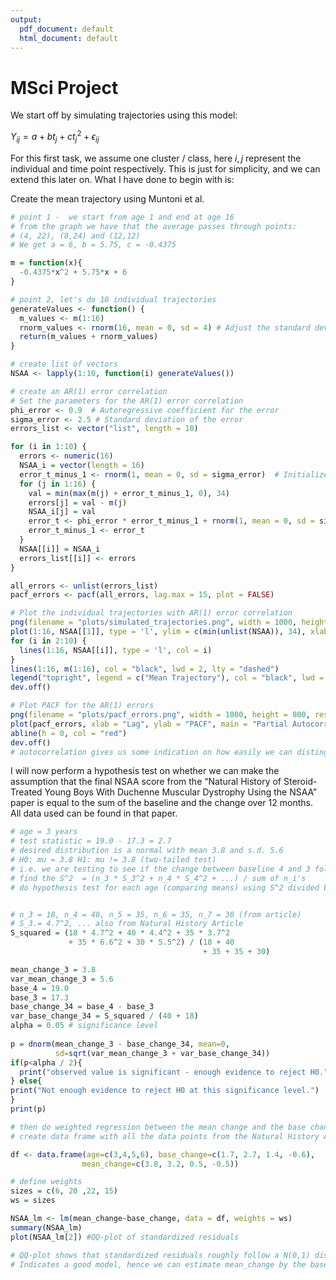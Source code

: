 ```yaml
---
output:
  pdf_document: default
  html_document: default
---
```

# MSci Project

We start off by simulating trajectories using this model:

$Y_{ij} = a + b t_j + c t_j^2 + \epsilon_{ij}$

For this first task, we assume one cluster / class, here $i,j$ represent the individual and time point respectively. This is just for simplicity, and we can extend this later on. What I have done to begin with is:

Create the mean trajectory using Muntoni et al.

```r
# point 1 -  we start from age 1 and end at age 16
# from the graph we have that the average passes through points:
# (4, 22), (8,24) and (12,12)
# We get a = 6, b = 5.75, c = -0.4375

m = function(x){
  -0.4375*x^2 + 5.75*x + 6
}

# point 2, let's do 10 individual trajectories
generateValues <- function() {
  m_values <- m(1:16)
  rnorm_values <- rnorm(16, mean = 0, sd = 4) # Adjust the standard deviation (sd) here
  return(m_values + rnorm_values)
}

# create list of vectors
NSAA <- lapply(1:10, function(i) generateValues())

# create an AR(1) error correlation
# Set the parameters for the AR(1) error correlation
phi_error <- 0.9  # Autoregressive coefficient for the error
sigma_error <- 2.5 # Standard deviation of the error
errors_list <- vector("list", length = 10)

for (i in 1:10) {
  errors <- numeric(16)
  NSAA_i = vector(length = 16)
  error_t_minus_1 <- rnorm(1, mean = 0, sd = sigma_error)  # Initialize the error term
  for (j in 1:16) {
    val = min(max(m(j) + error_t_minus_1, 0), 34) 
    errors[j] = val - m(j)
    NSAA_i[j] = val
    error_t <- phi_error * error_t_minus_1 + rnorm(1, mean = 0, sd = sigma_error)  # Update the error term
    error_t_minus_1 <- error_t
  }
  NSAA[[i]] = NSAA_i
  errors_list[[i]] <- errors
}

all_errors <- unlist(errors_list)
pacf_errors <- pacf(all_errors, lag.max = 15, plot = FALSE)

# Plot the individual trajectories with AR(1) error correlation
png(filename = "plots/simulated_trajectories.png", width = 1000, height = 800, res = 150)
plot(1:16, NSAA[[1]], type = 'l', ylim = c(min(unlist(NSAA)), 34), xlab = 'Age', ylab = 'NSAA Total', main = 'Simulated Trajectories of 10 Patients')
for (i in 2:10) {
  lines(1:16, NSAA[[i]], type = 'l', col = i)
}
lines(1:16, m(1:16), col = "black", lwd = 2, lty = "dashed")
legend("topright", legend = c("Mean Trajectory"), col = "black", lwd = 2, lty = "dashed", title = NULL)
dev.off()

# Plot PACF for the AR(1) errors
png(filename = "plots/pacf_errors.png", width = 1000, height = 800, res = 150)
plot(pacf_errors, xlab = "Lag", ylab = "PACF", main = "Partial Autocorrelation of Errors")
abline(h = 0, col = "red")
dev.off()
# autocorrelation gives us some indication on how easily we can distinguish between whether the individual has been given treatment or not
```

I will now perform a hypothesis test on whether we can make the assumption that the final NSAA score from the "Natural History of Steroid-Treated Young Boys With Duchenne Muscular Dystrophy Using the NSAA" paper is equal to the sum of the baseline and the change over 12 months. All data used can be found in that paper.

```r
# age = 3 years
# test statistic = 19.0 - 17.3 = 2.7
# desired distribution is a normal with mean 3.8 and s.d. 5.6
# H0: mu = 3.8 H1: mu != 3.8 (two-tailed test)
# i.e. we are testing to see if the change between baseline 4 and 3 follows the same distribution as the change in NSAA over a 12 month period.
# find the S^2  = (n_3 * S_3^2 + n_4 * S_4^2 + ...) / sum of n_i's
# do hypothesis test for each age (comparing means) using S^2 divided by the sample sizes


# n_3 = 18, n_4 = 40, n_5 = 35, n_6 = 35, n_7 = 30 (from article)
# S_3.= 4.7^2, ... also from Natural History Article
S_squared = (18 * 4.7^2 + 40 * 4.4^2 + 35 * 3.7^2
             + 35 * 6.6^2 + 30 * 5.5^2) / (18 + 40
                                           + 35 + 35 + 30)

mean_change_3 = 3.8
var_mean_change_3 = 5.6
base_4 = 19.0
base_3 = 17.3
base_change_34 = base_4 - base_3
var_base_change_34 = S_squared / (40 + 18)
alpha = 0.05 # significance level
 
p = dnorm(mean_change_3 - base_change_34, mean=0, 
          sd=sqrt(var_mean_change_3 + var_base_change_34))
if(p<alpha / 2){
  print("observed value is significant - enough evidence to reject H0.")
} else{
print("Not enough evidence to reject H0 at this significance level.")
}
print(p)

# then do weighted regression between the mean change and the base change.
# create data frame with all the data points from the Natural History Article

df <- data.frame(age=c(3,4,5,6), base_change=c(1.7, 2.7, 1.4, -0.6),
                mean_change=c(3.8, 3.2, 0.5, -0.5))

# define weights
sizes = c(6, 20 ,22, 15)
ws = sizes

NSAA_lm <- lm(mean_change~base_change, data = df, weights = ws)
summary(NSAA_lm)
plot(NSAA_lm[2]) #QQ-plot of standardized residuals

# QQ-plot shows that standardized residuals roughly follow a N(0,1) distribution
# Indicates a good model, hence we can estimate mean_change by the base_change
```
